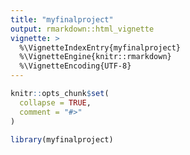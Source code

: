 ```yaml
---
title: "myfinalproject"
output: rmarkdown::html_vignette
vignette: >
  %\VignetteIndexEntry{myfinalproject}
  %\VignetteEngine{knitr::rmarkdown}
  %\VignetteEncoding{UTF-8}
---
```


```r
knitr::opts_chunk$set(
  collapse = TRUE,
  comment = "#>"
)
```

```r
library(myfinalproject)
```
